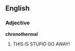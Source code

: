 ==English==

===Adjective===
'''chronothermal'''

# {{superlative of|[[<!--fill in-->]]}}THIS IS STUPID GO AWAY!